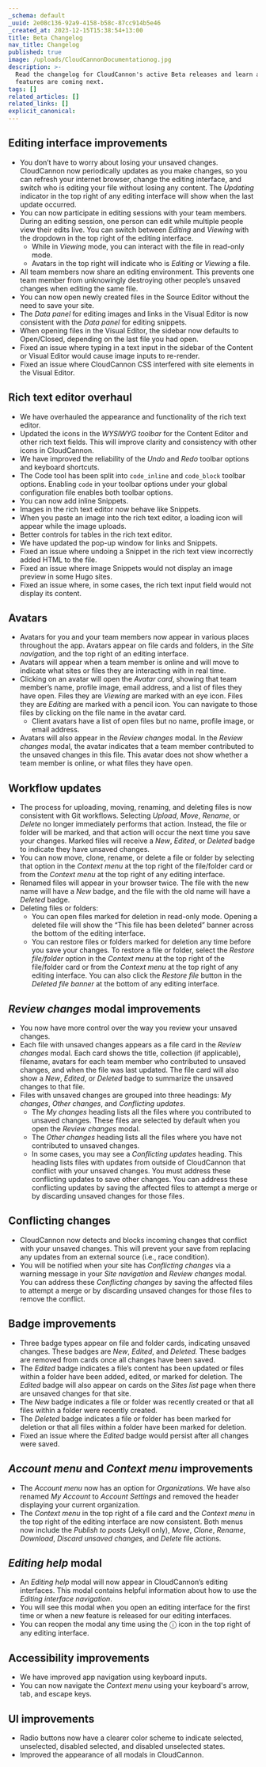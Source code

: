 ```yaml
---
_schema: default
_uuid: 2e08c136-92a9-4158-b58c-87cc914b5e46
_created_at: 2023-12-15T15:38:54+13:00
title: Beta Changelog
nav_title: Changelog
published: true
image: /uploads/CloudCannonDocumentationog.jpg
description: >-
  Read the changelog for CloudCannon's active Beta releases and learn about what
  features are coming next.
tags: []
related_articles: []
related_links: []
explicit_canonical:
---
```

## Editing interface improvements

* You don’t have to worry about losing your unsaved changes. CloudCannon now periodically updates as you make changes, so you can refresh your internet browser, change the editing interface, and switch who is editing your file without losing any content. The *Updating* indicator in the top right of any editing interface will show when the last update occurred.
* You can now participate in editing sessions with your team members. During an editing session, one person can edit while multiple people view their edits live. You can switch between&nbsp;*Editing*&nbsp;and&nbsp;*Viewing*&nbsp;with the dropdown in the top right of the editing interface.
  * While in *Viewing* mode, you can interact with the file in read-only mode.
  * Avatars in the top right will indicate who is *Editing* or *Viewing* a file.
* All team members now share an editing environment. This prevents one team member from unknowingly destroying other people’s unsaved changes when editing the same file.
* You can now open newly created files in the Source Editor without the need to save your site.
* The *Data panel* for editing images and links in the Visual Editor is now consistent with the *Data panel* for editing snippets.
* When opening files in the Visual Editor, the sidebar now defaults to Open/Closed, depending on the last file you had open.
* Fixed an issue where typing in a text input in the sidebar of the Content or Visual Editor would cause image inputs to re-render.
* Fixed an issue where CloudCannon CSS interfered with site elements in the Visual Editor.

## Rich text editor overhaul

* We have overhauled the appearance and functionality of the rich text editor.
* Updated the icons in the *WYSIWYG toolbar* for the Content Editor and other rich text fields. This will improve clarity and consistency with other icons in CloudCannon.
* We have improved the reliability of the *Undo* and *Redo* toolbar options and keyboard shortcuts.
* The Code tool has been split into `code_inline` and `code_block` toolbar options. Enabling `code` in your toolbar options under your global configuration file enables both toolbar options.
* You can now add inline Snippets.
* Images in the rich text editor now behave like Snippets.
* When you paste an image into the rich text editor, a loading icon will appear while the image uploads.
* Better controls for tables in the rich text editor.
* We have updated the pop-up window for links and Snippets.
* Fixed an issue where undoing a Snippet in the rich text view incorrectly added HTML to the file.
* Fixed an issue where image Snippets would not display an image preview in some Hugo sites.
* Fixed an issue where, in some cases, the rich text input field would not display its content.

## Avatars

* Avatars for you and your team members now appear in various places throughout the app. Avatars appear on file cards and folders, in the *Site navigation*, and the top right of an editing interface.
* Avatars will appear when a team member is online and will move to indicate what sites or files they are interacting with in real time.
* Clicking on an avatar will open the *Avatar card*, showing that team member’s name, profile image, email address, and a list of files they have open. Files they are *Viewing* are marked with an eye icon. Files they are *Editing* are marked with a pencil icon. You can navigate to those files by clicking on the file name in the avatar card.
  * Client avatars have a list of open files but no name, profile image, or email address.
* Avatars will also appear in the *Review changes* modal. In the *Review changes* modal, the avatar indicates that a team member contributed to the unsaved changes in this file. This avatar does not show whether a team member is online, or what files they have open.

## Workflow updates

* The process for uploading, moving, renaming, and deleting files is now consistent with Git workflows. Selecting *Upload*, *Move*, *Rename*, or *Delete* no longer immediately performs that action. Instead, the file or folder will be marked, and that action will occur the next time you save your changes. Marked files will receive a *New*, *Edited*, or *Deleted* badge to indicate they have unsaved changes.
* You can now move, clone, rename, or delete a file or folder by selecting that option in the *Context menu* at the top right of the file/folder card or from the *Context menu* at the top right of any editing interface.
* Renamed files will appear in your browser twice. The file with the new name will have a *New* badge, and the file with the old name will have a *Deleted* badge.
* Deleting files or folders:
  * You can open files marked for deletion in read-only mode. Opening a deleted file will show the “This file has been deleted” banner across the bottom of the editing interface.
  * You can restore files or folders marked for deletion any time before you save your changes. To restore a file or folder, select the *Restore file/folder* option in the *Context menu* at the top right of the file/folder card or from the *Context menu* at the top right of any editing interface. You can also click the *Restore file* button in the *Deleted file banner* at the bottom of any editing interface.

## *Review changes* modal improvements

* You now have more control over the way you review your unsaved changes.
* Each file with unsaved changes appears as a file card in the *Review changes* modal. Each card shows the title, collection (if applicable), filename, avatars for each team member who contributed to unsaved changes, and when the file was last updated. The file card will also show a *New*, *Edited*, or *Deleted* badge to summarize the unsaved changes to that file.
* Files with unsaved changes are grouped into three headings: *My changes*, *Other changes*, and *Conflicting updates*.
  * The *My changes* heading lists all the files where you contributed to unsaved changes. These files are selected by default when you open the *Review changes* modal.
  * The *Other changes* heading lists all the files where you have not contributed to unsaved changes.
  * In some cases, you may see a *Conflicting updates* heading. This heading lists files with updates from outside of CloudCannon that conflict with your unsaved changes. You must address these conflicting updates to save other changes. You can address these conflicting updates by saving the affected files to attempt a merge or by discarding unsaved changes for those files.

## Conflicting changes

* CloudCannon now detects and blocks incoming changes that conflict with your unsaved changes. This will prevent your save from replacing any updates from an external source (i.e., race condition).
* You will be notified when your site has *Conflicting changes* via a warning message in your *Site navigation* and *Review changes* modal. You can address these *Conflicting changes* by saving the affected files to attempt a merge or by discarding unsaved changes for those files to remove the conflict.

## Badge improvements

* Three badge types appear on file and folder cards, indicating unsaved changes. These badges are *New*, *Edited*, and *Deleted.* These badges are removed from cards once all changes have been saved.
* The *Edited* badge indicates a file’s content has been updated or files within a folder have been added, edited, or marked for deletion. The *Edited* badge will also appear on cards on the *Sites list* page when there are unsaved changes for that site.
* The *New* badge indicates a file or folder was recently created or that all files within a folder were recently created.
* The *Deleted* badge indicates a file or folder has been marked for deletion or that all files within a folder have been marked for deletion.
* Fixed an issue where the *Edited* badge would persist after all changes were saved.

## *Account menu* and *Context menu* improvements

* The *Account menu* now has an option for *Organizations*. We have also renamed *My Account* to *Account Settings* and removed the header displaying your current organization.
* The *Context menu* in the top right of a file card and the *Context menu* in the top right of the editing interface are now consistent. Both menus now include the *Publish to posts* (Jekyll only), *Move*, *Clone*, *Rename*, *Download*, *Discard unsaved changes*, and *Delete* file actions.

## *Editing help* modal

* An *Editing help* modal will now appear in CloudCannon’s editing interfaces. This modal contains helpful information about how to use the *Editing interface navigation*.
* You will see this modal when you open an editing interface for the first time or when a new feature is released for our editing interfaces.
* You can reopen the modal any time using the ⓘ icon in the top right of any editing interface.

## Accessibility improvements

* We have improved app navigation using keyboard inputs.
* You can now navigate the&nbsp;*Context menu*&nbsp;using your keyboard's arrow, tab, and escape keys.

## UI improvements

* Radio buttons now have a clearer color scheme to indicate selected, unselected, disabled selected, and disabled unselected states.
* Improved the appearance of all modals in CloudCannon.